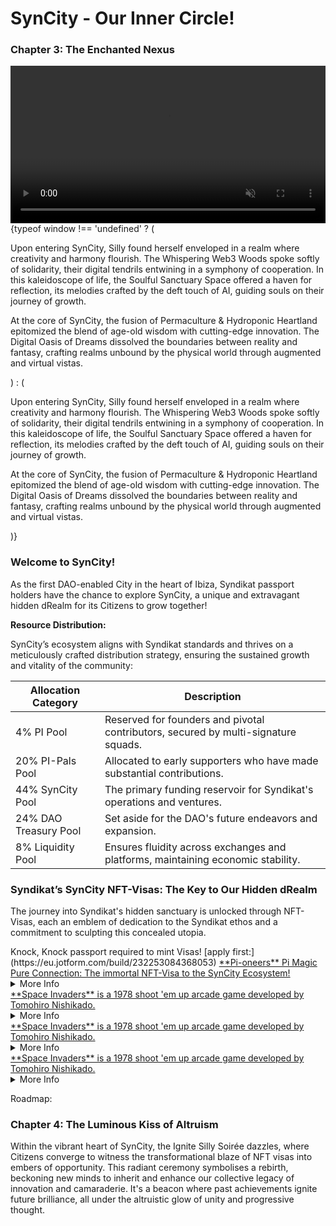 
# SynCity - Our Inner Circle!

### **Chapter 3: The Enchanted Nexus**

<div className={styles.videoSection}>
  <div className={styles.videoWrapper}>
    <video src="/yaqwer.mp4" autoPlay muted loop width="100%" height="auto" />
    <div className={styles.videoCredits}>
    [©](https://www.thevisualdome.com/)
    </div>
  </div>
  <div className={styles.textWrapper}>
    {typeof window !== 'undefined' ? (
      <p>
Upon entering SynCity, Silly found herself enveloped in a realm where creativity and harmony flourish. The Whispering Web3 Woods spoke softly of solidarity, their digital tendrils entwining in a symphony of cooperation. In this kaleidoscope of life, the Soulful Sanctuary Space offered a haven for reflection, its melodies crafted by the deft touch of AI, guiding souls on their journey of growth.

At the core of SynCity, the fusion of Permaculture & Hydroponic Heartland epitomized the blend of age-old wisdom with cutting-edge innovation. The Digital Oasis of Dreams dissolved the boundaries between reality and fantasy, crafting realms unbound by the physical world through augmented and virtual vistas.
      </p>
    ) : (
      <p suppressHydrationWarning={true}>
Upon entering SynCity, Silly found herself enveloped in a realm where creativity and harmony flourish. The Whispering Web3 Woods spoke softly of solidarity, their digital tendrils entwining in a symphony of cooperation. In this kaleidoscope of life, the Soulful Sanctuary Space offered a haven for reflection, its melodies crafted by the deft touch of AI, guiding souls on their journey of growth.

At the core of SynCity, the fusion of Permaculture & Hydroponic Heartland epitomized the blend of age-old wisdom with cutting-edge innovation. The Digital Oasis of Dreams dissolved the boundaries between reality and fantasy, crafting realms unbound by the physical world through augmented and virtual vistas.
      </p>
    )}
  </div>
</div>

### Welcome to SynCity!

As the first DAO-enabled City in the heart of Ibiza, Syndikat passport holders have the chance to explore SynCity, a unique and extravagant hidden dRealm for its Citizens to grow together!

**Resource Distribution:**

SynCity’s ecosystem aligns with Syndikat standards and thrives on a meticulously crafted distribution strategy, ensuring the sustained growth and vitality of the community:

| Allocation Category | Description |
| --- | --- |
| 4% PI Pool | Reserved for founders and pivotal contributors, secured by multi-signature squads. |
| 20% PI-Pals Pool | Allocated to early supporters who have made substantial contributions. |
| 44% SynCity Pool | The primary funding reservoir for Syndikat's operations and ventures. |
| 24% DAO Treasury Pool | Set aside for the DAO's future endeavors and expansion. |
| 8% Liquidity Pool | Ensures fluidity across exchanges and platforms, maintaining economic stability. |

### 

### **Syndikat’s SynCity NFT-Visas: The Key to Our Hidden dRealm**

The journey into Syndikat's hidden sanctuary is unlocked through NFT-Visas, each an emblem of dedication to the Syndikat ethos and a commitment to sculpting this concealed utopia.
 
 
<Callout type="error" emoji="⚠️">
Knock, Knock passport required to mint Visas! [apply first:](https://eu.jotform.com/build/232253084368053)
</Callout>

<Callout emoji="✊">
  <a href="https://nb-cmv3-devnet.vercel.app/" target="_blank" rel="noopener noreferrer">
    **Pi-oneers** Pi Magic Pure Connection: The immortal NFT-Visa to the SynCity Ecosystem!
  </a>
</Callout>

<details>
  <summary>More Info</summary>
  
  | NFT Attributes | Details |
  | --- | --- |
  | Pi | The pinnacle of access, offering lifelong privileges and exclusive opportunities. |
  | Total NFTs | 4 |
  | Price | Exclusive (Not for sale) |
  | Silly Token Reward per NFT | 782,802.57 Silly Tokens |
  | Total Silly Tokens | 34,523,312.98 Tokens |
  | Utility | Proof of participation for supporter wallets |
  | Safety | Squads Multi-Sign for PI-Funders |
  | Vesting | Over 24 months with a 6-month cliff, releasing 25% every 6 months |
  | Features | Lifelong validity, early supporter recognition, access to the 4% PI-Pool for founders and residents, and the 24% DAO Treasury Pool. |
</details>

<Callout emoji="👾">
  <a href="https://nb-cmv3-devnet.vercel.app/" target="_blank" rel="noopener noreferrer">
    **Space Invaders** is a 1978 shoot 'em up arcade game developed by Tomohiro Nishikado.
  </a>
</Callout>

<details>
  <summary>More Info</summary>
| Attributes: | Details: |
| --- | --- |
| Pi-Pals | For esteemed supporters, providing four years of enriched access and benefits. |
| Total NFTs | 240 |
| Price per NFT | €3,141.59 |
| Total Price | €1,394,945.96 |
| Silly Token Reward per NFT | 711,638.7 Silly Tokens |
| Total Silly Tokens | 316,067,204.8 Tokens |
| Safety | - |
| Vesting | Over 24 months with a 6-month cliff, releasing 25% every 6 months |
| Utility | Proof of participation. Lifetime validity, seed supporter status, proposal, and voting power in the 24% DAO Treasury Pool, and 4 years access to the 20% Supporter pool. |

</details>


<Callout emoji="👾">
  <a href="https://nb-cmv3-devnet.vercel.app/" target="_blank" rel="noopener noreferrer">
    **Space Invaders** is a 1978 shoot 'em up arcade game developed by Tomohiro Nishikado.
  </a>
</Callout>

<details>
  <summary>More Info</summary>
| Attributes: | Details: |
| --- | --- |
| E-nthusiasts | Acknowledging early allies, granting two years of active participation and rewards. |
| Total NFTs | 200 |
| Price per NFT | €2,718.28 |
| Total Price | €1,087,312 |
| Silly Token Reward per NFT | 614,510.97 Silly Tokens |
| Total Silly Tokens | 245,804,388 Tokens |
| Utility | Proof of participation. Four-year validity (with the first year as a grace period) and access to the 24% DAO Treasury Pool. |
| Safety | Governed by SPL, Raydium & Dexlabs |
| Vesting | Over 24 months with a 12-month grace period, releasing linearly thereafter |
</details>


<Callout emoji="👾">
  <a href="https://nb-cmv3-devnet.vercel.app/" target="_blank" rel="noopener noreferrer">
    **Space Invaders** is a 1978 shoot 'em up arcade game developed by Tomohiro Nishikado.
  </a>
</Callout>

<details>
  <summary>More Info</summary>
| Attributes: | Details: |
| --- | --- |
| GR-Guilds | Tailored for the explorers, offering a harmonious blend of discovery and influence. |
| Total NFTs | 4,000 |
| Price per NFT | €1,618 |
| Total Price | €6,472,000 |
| Silly Token Reward per NFT | 366,334.8 Silly Tokens |
| Total Silly Tokens | 1,465,339,200 Tokens |
| Utility | Proof of participation. 1.5-year validity (with the first 6 months as a grace period) and access to the 24% DAO Treasury Pool. |
| Governance | [SPL](https://spl.solana.com/token), [Raydium](http://raydium.io/), [Dexlabs](http://dexlabs.so/), [Realms.today](http://realms.today/) & [Squads](https://squads.so/) |
| Vesting | Over 18 months with a 6-month grace period, releasing linearly thereafter |
</details>


Roadmap:

### **Chapter 4: The Luminous Kiss of Altruism**

Within the vibrant heart of SynCity, the Ignite Silly Soirée dazzles, where Citizens converge to witness the transformational blaze of NFT visas into embers of opportunity. This radiant ceremony symbolises a rebirth, beckoning new minds to inherit and enhance our collective legacy of innovation and camaraderie. It's a beacon where past achievements ignite future brilliance, all under the altruistic glow of unity and progressive thought.